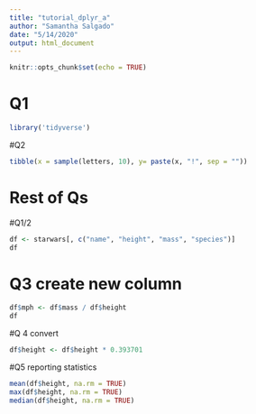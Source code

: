 ```yaml
---
title: "tutorial_dplyr_a"
author: "Samantha Salgado"
date: "5/14/2020"
output: html_document
---
```


```r
knitr::opts_chunk$set(echo = TRUE)
```

# Q1

```r
library('tidyverse')
```

#Q2

```r
tibble(x = sample(letters, 10), y= paste(x, "!", sep = ""))

```


# Rest of Qs 
#Q1/2
```r
df <- starwars[, c("name", "height", "mass", "species")]
df
```

# Q3 create new column 
```r
df$mph <- df$mass / df$height
df
```

#Q 4 convert
```r
df$height <- df$height * 0.393701
```

#Q5 reporting statistics
```r
mean(df$height, na.rm = TRUE)
max(df$height, na.rm = TRUE)
median(df$height, na.rm = TRUE)
```

